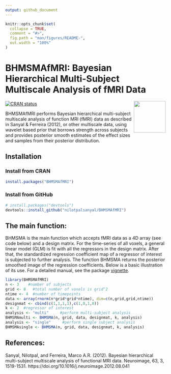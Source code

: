 ```yaml
---
output: github_document
---
```


<!-- README.md is generated from README.Rmd. Please edit that file -->

```r
knitr::opts_chunk$set(
  collapse = TRUE,
  comment = "#>",
  fig.path = "man/figures/README-",
  out.width = "100%"
)
```

# BHMSMAfMRI: Bayesian Hierarchical Multi-Subject Multiscale Analysis of fMRI Data
<img src="man/figures/logo.png" align="right" height="100" />

<!-- badges: start -->
[![CRAN status](https://www.r-pkg.org/badges/version/BHMSMAfMRI)](https://CRAN.R-project.org/package=BHMSMAfMRI)
<!-- badges: end -->

BHMSMAfMRI performs Bayesian hierarchical multi-subject multiscale analysis of function MRI (fMRI) data as described in Sanyal & Ferreira (2012), or other multiscale data, using wavelet based prior that borrows strength across subjects and provides posterior smooth estimates of the effect sizes and samples from their posterior distribution.

## Installation

### Install from CRAN
``` r
install.packages("BHMSMAfMRI")
```

### Install from GitHub
``` r
# install.packages("devtools")
devtools::install_github("nilotpalsanyal/BHMSMAfMRI")
```


## The main function: 

BHMSMA is the main function which accepts fMRI data as a 4D array (see code below) and a design matrix. For the time-series of all voxels, a general linear model (GLM) is fit with all the regressors in the design matrix. After that, the standardized regression coefficient map of a regressor of interest is subjected to further analysis. The function BHMSMA returns the posterior smoothed image of the regression coefficients. Below is a basic illustration of its use. For a detailed manual, see the package [vignette](https://cran.r-project.org/web/packages/BHMSMAfMRI/vignettes/BHMSMAfMRIvignette.pdf){target="_blank"}. 

```r
library(BHMSMAfMRI)
n <- 3    #number of subjects
grid <- 8   #total number of voxels is grid^2
ntime <- 4  #number of timepoints
data <- array(rnorm(n*grid*grid*ntime), dim=c(n,grid,grid,ntime))
designmat <- cbind(c(1,1,1,1),c(1,0,1,0))
k <- 2  #regressor of interest
analysis <- "multi"     #perform multi-subject analysis
BHMSMAmulti <- BHMSMA(n, grid, data, designmat, k, analysis)
analysis <- "single"     #perform single subject analysis
BHMSMAsingle <- BHMSMA(n, grid, data, designmat, k, analysis)

```

## References:

Sanyal, Nilotpal, and Ferreira, Marco A.R. (2012). Bayesian hierarchical multi-subject multiscale analysis of functional MRI data. Neuroimage, 63, 3, 1519-1531. [https://doi.org/10.1016/j.neuroimage.2012.08.041]{target="\_blank"}




